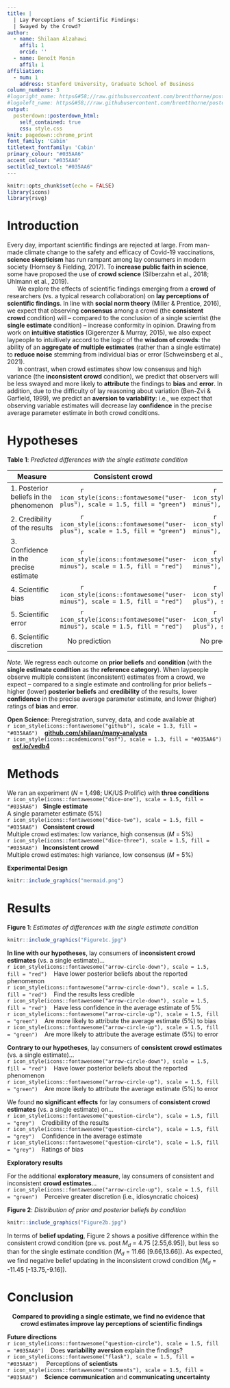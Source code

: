 ```yaml
---
title: |
  | Lay Perceptions of Scientific Findings:
  | Swayed by the Crowd?
author:
  - name: Shilaan Alzahawi
    affil: 1
    orcid: ''
  - name: Benoît Monin
    affil: 1
affiliation:
  - num: 1
    address: Stanford University, Graduate School of Business
column_numbers: 3
#logoright_name: https&#58;//raw.githubusercontent.com/brentthorne/posterdown/master/images/betterhexlogo.png
#logoleft_name: https&#58;//raw.githubusercontent.com/brentthorne/posterdown/master/images/betterhexlogo.png
output: 
  posterdown::posterdown_html:
    self_contained: true
    css: style.css
knit: pagedown::chrome_print
font_family: 'Cabin'
titletext_fontfamily: 'Cabin'
primary_colour: "#035AA6"
accent_colour: "#035AA6"
sectitle2_textcol: "#035AA6"
---
```


```r
knitr::opts_chunk$set(echo = FALSE)
library(icons)
library(rsvg)
```

# Introduction

Every day, important scientific findings are rejected at large. From man-made climate change to the safety and efficacy of Covid-19 vaccinations, **science skepticism** has run rampant among lay consumers in modern society (Hornsey & Fielding, 2017). To **increase public faith in science**, some have proposed the use of **crowd science** (Silberzahn et al., 2018; Uhlmann et al., 2019).  
 $~~~~~$ We explore the effects of scientific findings emerging from a **crowd** of researchers (vs. a typical research collaboration) on **lay perceptions of scientific findings**. In line with **social norm theory** (Miller & Prentice, 2016), we expect that observing **consensus** among a crowd (the **consistent crowd** condition) will -- compared to the conclusion of a single scientist (the **single estimate** condition) -- increase conformity in opinion. Drawing from work on **intuitive statistics** (Gigerenzer & Murray, 2015), we also expect laypeople to intuitively accord to the logic of the **wisdom of crowds**: the ability of an **aggregate of multiple estimates** (rather than a single estimate) to **reduce noise** stemming from individual bias or error (Schweinsberg et al., 2021).  
  $~~~~~$ In contrast, when crowd estimates show low consensus and high variance (the **inconsistent crowd** condition), we predict that observers will be less swayed and more likely to **attribute** the findings to **bias** and **error**. In addition, due to the difficulty of lay reasoning about variation (Ben-Zvi & Garfield, 1999), we predict an **aversion to variability**: i.e., we expect that observing variable estimates will decrease lay **confidence** in the precise average parameter estimate in both crowd conditions.   
 
# Hypotheses
 **Table 1**: *Predicted differences with the single estimate condition*  

| Measure | Consistent crowd | Inconsistent crowd |
| ------------- |  ------------- | ------------- | 
| 1. Posterior beliefs in the phenomenon | $~~~~~~~~~~$ `r icon_style(icons::fontawesome("user-plus"), scale = 1.5, fill = "green")`  | $~~~~~~~~~~$ `r icon_style(icons::fontawesome("user-minus"), scale = 1.5, fill = "red")` |
|2. Credibility of the results | $~~~~~~~~~~$ `r icon_style(icons::fontawesome("user-plus"), scale = 1.5, fill = "green")` | $~~~~~~~~~~$ `r icon_style(icons::fontawesome("user-minus"), scale = 1.5, fill = "red")` |
| 3. Confidence in the precise estimate  | $~~~~~~~~~~$ `r icon_style(icons::fontawesome("user-minus"), scale = 1.5, fill = "red")`  | $~~~~~~~~~~$ `r icon_style(icons::fontawesome("user-minus"), scale = 1.5, fill = "red")` | 
| 4. Scientific bias | $~~~~~~~~~~$ `r icon_style(icons::fontawesome("user-minus"), scale = 1.5, fill = "red")` | $~~~~~~~~~~$ `r icon_style(icons::fontawesome("user-plus"), scale = 1.5, fill = "green")` |
| 5. Scientific error | $~~~~~~~~~~$ `r icon_style(icons::fontawesome("user-minus"), scale = 1.5, fill = "red")` | $~~~~~~~~~~$ `r icon_style(icons::fontawesome("user-plus"), scale = 1.5, fill = "green")` |
| 6. Scientific discretion | $~~~$ No prediction | $~~~$ No prediction |  
*Note.* We regress each outcome on **prior beliefs** and **condition** (with the **single estimate condition** as the **reference category**). When laypeople observe multiple consistent (inconsistent) estimates from a crowd, we expect -- compared to a single estimate and controlling for prior beliefs -- higher (lower) **posterior beliefs** and **credibility** of the results, lower **confidence** in the precise average parameter estimate, and lower (higher) ratings of **bias** and **error**.  

**Open Science:** Preregistration, survey, data, and code available at        
`r icon_style(icons::fontawesome("github"), scale = 1.3, fill = "#035AA6")` $~~$ [**github.com/shilaan/many-analysts**](http://github.com/shilaan/many-analysts)   
`r icon_style(icons::academicons("osf"), scale = 1.3, fill = "#035AA6")` $~~$ [**osf.io/vedb4**](https://osf.io/vedb4) 

# Methods

We ran an experiment (*N* = 1,498; UK/US Prolific) with **three conditions**  
`r icon_style(icons::fontawesome("dice-one"), scale = 1.5, fill = "#035AA6")` $~$ **Single estimate**  
A single parameter estimate (5%)   
`r icon_style(icons::fontawesome("dice-two"), scale = 1.5, fill = "#035AA6")` $~$ **Consistent crowd**  
Multiple crowd estimates: low variance, high consensus (*M* = 5%)  
`r icon_style(icons::fontawesome("dice-three"), scale = 1.5, fill = "#035AA6")` $~$ **Inconsistent crowd**  
Multiple crowd estimates: high variance, low consensus (*M* = 5%) 

**Experimental Design**  

```r
knitr::include_graphics("mermaid.png")
```

# Results

**Figure 1**: *Estimates of differences with the single estimate condition*
```r
knitr::include_graphics("Figure1c.jpg")
```
**In line with our hypotheses**, lay consumers of **inconsistent crowd estimates** (vs. a single estimate)...  
`r icon_style(icons::fontawesome("arrow-circle-down"), scale = 1.5, fill = "red")` $~~$ Have lower posterior beliefs about the reported phenomenon  
`r icon_style(icons::fontawesome("arrow-circle-down"), scale = 1.5, fill = "red")` $~~$ Find the results less credible  
`r icon_style(icons::fontawesome("arrow-circle-down"), scale = 1.5, fill = "red")` $~~$ Have less confidence in the average estimate of 5%  
`r icon_style(icons::fontawesome("arrow-circle-up"), scale = 1.5, fill = "green")` $~~$ Are more likely to attribute the average estimate (5%) to bias   
`r icon_style(icons::fontawesome("arrow-circle-up"), scale = 1.5, fill = "green")` $~~$ Are more likely to attribute the average estimate (5%) to error   

**Contrary to our hypotheses**, lay consumers of **consistent crowd estimates** (vs. a single estimate)...  
`r icon_style(icons::fontawesome("arrow-circle-down"), scale = 1.5, fill = "red")` $~~$ Have lower posterior beliefs about the reported phenomenon  
`r icon_style(icons::fontawesome("arrow-circle-up"), scale = 1.5, fill = "green")` $~~$ Are more likely to attribute the average estimate (5%) to error  

We found **no significant effects** for lay consumers of **consistent crowd estimates** (vs. a single estimate) on...  
`r icon_style(icons::fontawesome("question-circle"), scale = 1.5, fill = "grey")` $~~$ Credibility of the results  
`r icon_style(icons::fontawesome("question-circle"), scale = 1.5, fill = "grey")` $~~$ Confidence in the average estimate   
`r icon_style(icons::fontawesome("question-circle"), scale = 1.5, fill = "grey")` $~~$ Ratings of bias 

**Exploratory results**

For the additional **exploratory measure**, lay consumers of consistent and inconsistent **crowd estimates**...  
`r icon_style(icons::fontawesome("arrow-circle-up"), scale = 1.5, fill = "green")` $~~$ Perceive greater discretion (i.e., idiosyncratic choices)   

**Figure 2**: *Distribution of prior and posterior beliefs by condition*  
```r
knitr::include_graphics("Figure2b.jpg")
```

In terms of **belief updating**, Figure 2 shows a positive difference within the consistent crowd condition $($pre vs. post $M_d$ = 4.75 [2.55,6.95]$)$, but less so than for the single estimate condition $(M_d$ = 11.66 [9.66,13.66]$)$. As expected, we find negative belief updating in the inconsistent crowd condition $(M_d$ = -11.45 [-13.75,-9.16]$)$.

# Conclusion 
 $~~$ **Compared to providing a single estimate, we find no evidence that**   
 $~~~~~~~$ **crowd estimates improve lay perceptions of scientific findings**

**Future directions**  
`r icon_style(icons::fontawesome("question-circle"), scale = 1.5, fill = "#035AA6")` $~~$ Does **variability aversion** explain the findings?  
`r icon_style(icons::fontawesome("flask"), scale = 1.5, fill = "#035AA6")` $~~~$ Perceptions of **scientists**  
`r icon_style(icons::fontawesome("comments"), scale = 1.5, fill = "#035AA6")` $~~$ **Science communication** and **communicating uncertainty**